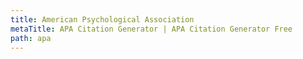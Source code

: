 ```yaml
---
title: American Psychological Association
metaTitle: APA Citation Generator | APA Citation Generator Free
path: apa
---
```

<?xml version="1.0" encoding="utf-8"?><style xmlns="http://purl.org/net/xbiblio/csl" class="in-text" version="1.0" demote-non-dropping-particle="never" page-range-format="expanded"><info><title>American Psychological Association 6th edition</title><title-short>APA</title-short><id>http://www.zotero.org/styles/apa</id><link href="http://www.zotero.org/styles/apa" rel="self"/><link href="http://owl.english.purdue.edu/owl/resource/560/01/" rel="documentation"/><author><name>Simon Kornblith</name><email>simon@simonster.com</email></author><contributor><name>Bruce D'Arcus</name></contributor><contributor><name>Curtis M. Humphrey</name></contributor><contributor><name>Richard Karnesky</name><email>karnesky+zotero@gmail.com</email><uri>http://arc.nucapt.northwestern.edu/Richard_Karnesky</uri></contributor><contributor><name>Sebastian Karcher</name></contributor><contributor><name> Brenton M. Wiernik</name><email>zotero@wiernik.org</email></contributor><category citation-format="author-date"/><category field="psychology"/><category field="generic-base"/><updated>2018-07-08T02:01:21+00:00</updated><rights license="http://creativecommons.org/licenses/by-sa/3.0/">This work is licensed under a Creative Commons Attribution-ShareAlike 3.0 License</rights></info><locale xml:lang="en"><terms><term name="editortranslator" form="short"><single>ed. &amp; trans.</single><multiple>eds. &amp; trans.</multiple></term><term name="translator" form="short">trans.</term></terms></locale><locale xml:lang="es"><terms><term name="from">de</term></terms></locale><macro name="container-contributors"><choose><if type="chapter paper-conference entry-dictionary entry-encyclopedia" match="any"><group delimiter=", "><names variable="container-author" delimiter=", "><name and="symbol" initialize-with=". " delimiter=", "/><label form="short" prefix=" (" text-case="title" suffix=")"/></names><names variable="editor translator" delimiter=", "><name and="symbol" initialize-with=". " delimiter=", "/><label form="short" prefix=" (" text-case="title" suffix=")"/></names></group></if></choose></macro><macro name="secondary-contributors"><choose><if type="article-journal chapter paper-conference entry-dictionary entry-encyclopedia" match="none"><group delimiter=", " prefix=" (" suffix=")"><names variable="container-author" delimiter=", "><name and="symbol" initialize-with=". " delimiter=", "/><label form="short" prefix=", " text-case="title"/></names><names variable="editor translator" delimiter=", "><name and="symbol" initialize-with=". " delimiter=", "/><label form="short" prefix=", " text-case="title"/></names></group></if></choose></macro><macro name="author"><names variable="author"><name name-as-sort-order="all" and="symbol" sort-separator=", " initialize-with=". " delimiter=", " delimiter-precedes-last="always"/><label form="short" prefix=" (" suffix=")" text-case="capitalize-first"/><substitute><names variable="editor"/><names variable="translator"/><choose><if type="report"><text variable="publisher"/><text macro="title"/></if><else><text macro="title"/></else></choose></substitute></names></macro><macro name="author-short"><choose><if type="patent" variable="number" match="all"><text macro="patent-number"/></if><else><names variable="author"><name form="short" and="symbol" delimiter=", " initialize-with=". "/><substitute><names variable="editor"/><names variable="translator"/><choose><if type="report"><text variable="publisher"/><text variable="title" form="short" font-style="italic"/></if><else-if type="legal_case"><text variable="title" font-style="italic"/></else-if><else-if type="book graphic  motion_picture song" match="any"><text variable="title" form="short" font-style="italic"/></else-if><else-if type="bill legislation" match="any"><text variable="title" form="short"/></else-if><else-if variable="reviewed-author"><choose><if variable="reviewed-title" match="none"><text variable="title" form="short" font-style="italic" prefix="Review of "/></if><else><text variable="title" form="short" quotes="true"/></else></choose></else-if><else><text variable="title" form="short" quotes="true"/></else></choose></substitute></names></else></choose></macro><macro name="patent-number"><group delimiter=" "><group delimiter=" "><text variable="genre"/><text term="issue" form="short" text-case="capitalize-first"/></group><text variable="number"/></group></macro><macro name="access"><choose><if type="thesis report" match="any"><choose><if variable="DOI" match="any"><text variable="DOI" prefix="https://doi.org/"/></if><else-if variable="URL" match="any"><group><text term="retrieved" text-case="capitalize-first" suffix=" "/><text term="from" suffix=" "/><text variable="URL"/></group></else-if><else-if variable="archive" match="any"><group><text term="retrieved" text-case="capitalize-first" suffix=" "/><text term="from" suffix=" "/><text variable="archive" suffix="."/><text variable="archive_location" prefix=" (" suffix=")"/></group></else-if></choose></if><else><choose><if variable="DOI"><text variable="DOI" prefix="https://doi.org/"/></if><else><choose><if type="post post-weblog webpage" match="any"><group delimiter=" "><text term="retrieved" text-case="capitalize-first" suffix=" "/><group><date variable="accessed" form="text" suffix=", "/></group><text term="from"/><text variable="URL"/></group></if><else><group><text term="retrieved" text-case="capitalize-first" suffix=" "/><text term="from" suffix=" "/><text variable="URL"/></group></else></choose></else></choose></else></choose></macro><macro name="title"><choose><if type="book dataset graphic manuscript motion_picture report song speech thesis" match="any"><choose><if variable="version" type="book" match="all"><text variable="title"/></if><else><text variable="title" font-style="italic"/></else></choose></if><else-if variable="reviewed-author"><choose><if variable="reviewed-title"><group delimiter=" "><text variable="title"/><group delimiter=", " prefix="[" suffix="]"><text variable="reviewed-title" font-style="italic" prefix="Review of "/><names variable="reviewed-author" delimiter=", "><label form="verb-short" suffix=" "/><name and="symbol" initialize-with=". " delimiter=", "/></names></group></group></if><else><group delimiter=", " prefix="[" suffix="]"><text variable="title" font-style="italic" prefix="Review of "/><names variable="reviewed-author" delimiter=", "><label form="verb-short" suffix=" "/><name and="symbol" initialize-with=". " delimiter=", "/></names></group></else></choose></else-if><else-if type="patent" variable="number" match="all"><text macro="patent-number" font-style="italic"/></else-if><else><text variable="title"/></else></choose></macro><macro name="title-plus-extra"><text macro="title"/><choose><if type="report thesis" match="any"><group prefix=" (" suffix=")" delimiter=", "><group delimiter=" "><choose><if variable="genre" match="any"><text variable="genre"/></if><else><text variable="collection-title"/></else></choose><text variable="number" prefix="No. "/></group><group delimiter=" "><text term="version" text-case="capitalize-first"/><text variable="version"/></group><text macro="edition"/></group></if><else-if type="post-weblog webpage" match="any"><text variable="genre" prefix=" [" suffix="]"/></else-if><else-if variable="version"><group delimiter=" " prefix=" (" suffix=")"><text term="version" text-case="capitalize-first"/><text variable="version"/></group></else-if></choose><text macro="format" prefix=" [" suffix="]"/></macro><macro name="format"><choose><if match="any" variable="medium"><text variable="medium" text-case="capitalize-first"/></if><else-if type="dataset" match="any"><choose><if variable="genre"><text variable="genre" text-case="capitalize-first"/></if><else><text value="Data set"/></else></choose></else-if></choose></macro><macro name="publisher"><choose><if type="report" match="any"><group delimiter=": "><text variable="publisher-place"/><text variable="publisher"/></group></if><else-if type="thesis" match="any"><group delimiter=", "><text variable="publisher"/><text variable="publisher-place"/></group></else-if><else-if type="patent"><group delimiter=": "><text variable="publisher-place"/><choose><if variable="publisher"><text variable="publisher"/></if><else><text variable="authority"/></else></choose></group></else-if><else-if type="post-weblog webpage" match="none"><group delimiter=", "><choose><if variable="event version" type="speech dataset motion_picture" match="none"><text variable="genre"/></if></choose><choose><if type="article-journal article-magazine article-newspaper" match="none"><group delimiter=": "><choose><if variable="publisher-place"><text variable="publisher-place"/></if><else><text variable="event-place"/></else></choose><text variable="publisher"/></group></if></choose></group></else-if></choose></macro><macro name="event"><choose><if variable="container-title" match="none"><choose><if variable="event"><choose><if variable="genre" match="none"><text term="presented at" text-case="capitalize-first" suffix=" "/><text variable="event"/></if><else><group delimiter=" "><text variable="genre" text-case="capitalize-first"/><text term="presented at"/><text variable="event"/></group></else></choose></if><else-if type="speech"><text variable="genre" text-case="capitalize-first"/></else-if></choose></if></choose></macro><macro name="issued"><choose><if type="bill legal_case legislation" match="any"/><else-if variable="issued"><group><date variable="issued"><date-part name="year"/></date><text variable="year-suffix"/><choose><if type="speech" match="any"><date variable="issued" delimiter=" "><date-part prefix=", " name="month"/></date></if><else-if type="article article-magazine article-newspaper broadcast interview pamphlet personal_communication post post-weblog treaty webpage" match="any"><date variable="issued"><date-part prefix=", " name="month"/><date-part prefix=" " name="day"/></date></else-if></choose></group></else-if><else-if variable="status"><group><text variable="status" text-case="lowercase"/><text variable="year-suffix" prefix="-"/></group></else-if><else><group><text term="no date" form="short"/><text variable="year-suffix" prefix="-"/></group></else></choose></macro><macro name="issued-sort"><choose><if type="article article-magazine article-newspaper broadcast interview pamphlet personal_communication post post-weblog speech treaty webpage" match="any"><date variable="issued"><date-part name="year"/><date-part name="month"/><date-part name="day"/></date></if><else><date variable="issued"><date-part name="year"/></date></else></choose></macro><macro name="issued-year"><choose><if variable="issued"><group delimiter="/"><choose><if is-uncertain-date="original-date"><group prefix="[" suffix="]" delimiter=" "><text term="circa" form="short"/><date variable="original-date"><date-part name="year"/></date></group></if><else><date variable="original-date"><date-part name="year"/></date></else></choose><choose><if is-uncertain-date="issued"><group prefix="[" suffix="]" delimiter=" "><text term="circa" form="short"/><group><date variable="issued"><date-part name="year"/></date><text variable="year-suffix"/></group></group></if><else><group><date variable="issued"><date-part name="year"/></date><text variable="year-suffix"/></group></else></choose></group></if><else-if variable="status"><text variable="status" text-case="lowercase"/><text variable="year-suffix" prefix="-"/></else-if><else><text term="no date" form="short"/><text variable="year-suffix" prefix="-"/></else></choose></macro><macro name="original-date"><choose><if type="bill legal_case legislation" match="any"/><else-if type="speech" match="any"><date variable="original-date" delimiter=" "><date-part name="month"/><date-part name="year"/></date></else-if><else-if type="article article-magazine article-newspaper broadcast interview pamphlet personal_communication post post-weblog treaty webpage" match="any"><date variable="original-date" form="text"/></else-if><else><date variable="original-date"><date-part name="year"/></date></else></choose></macro><macro name="original-published"><choose><if type="bill legal_case legislation" match="any"/><else-if type="broadcast interview motion_picture song"><text value="Original work recorded"/></else-if><else-if type="broadcast"><text value="Original work broadcast"/></else-if><else><text value="Original work published"/></else></choose></macro><macro name="edition"><choose><if is-numeric="edition"><group delimiter=" "><number variable="edition" form="ordinal"/><text term="edition" form="short"/></group></if><else><text variable="edition"/></else></choose></macro><macro name="locators"><choose><if type="article-journal article-magazine" match="any"><group prefix=", " delimiter=", "><group><text variable="volume" font-style="italic"/><text variable="issue" prefix="(" suffix=")"/></group><text variable="page"/></group><choose><if variable="issued"><choose><if variable="page issue" match="none"><text variable="status" text-case="capitalize-first" prefix=". "/></if></choose></if></choose></if><else-if type="article-newspaper"><group delimiter=" " prefix=", "><label variable="page" form="short"/><text variable="page"/></group></else-if><else-if type="book graphic motion_picture report song chapter paper-conference entry-encyclopedia entry-dictionary" match="any"><group prefix=" (" suffix=")" delimiter=", "><choose><if type="report" match="none"><text macro="edition"/></if></choose><choose><if variable="volume" match="any"><group><text term="volume" form="short" text-case="capitalize-first" suffix=" "/><number variable="volume" form="numeric"/></group></if><else><group><text term="volume" form="short" plural="true" text-case="capitalize-first" suffix=" "/><number variable="number-of-volumes" form="numeric" prefix="1&#8211;"/></group></else></choose><group><label variable="page" form="short" suffix=" "/><text variable="page"/></group></group></else-if><else-if type="legal_case"><group prefix=" (" suffix=")" delimiter=" "><text variable="authority"/><choose><if variable="container-title" match="any"><date variable="issued" form="numeric" date-parts="year"/></if><else><date variable="issued" form="text"/></else></choose></group></else-if><else-if type="bill legislation" match="any"><date variable="issued" prefix=" (" suffix=")"><date-part name="year"/></date></else-if></choose></macro><macro name="citation-locator"><group><choose><if locator="chapter"><label variable="locator" form="long" text-case="capitalize-first"/></if><else><label variable="locator" form="short"/></else></choose><text variable="locator" prefix=" "/></group></macro><macro name="container"><choose><if type="post-weblog webpage" match="none"><group><choose><if type="chapter paper-conference entry-encyclopedia" match="any"><text term="in" text-case="capitalize-first" suffix=" "/></if></choose><group delimiter=", "><text macro="container-contributors"/><text macro="secondary-contributors"/><text macro="container-title"/></group></group></if></choose></macro><macro name="container-title"><choose><if type="article article-journal article-magazine article-newspaper" match="any"><text variable="container-title" font-style="italic" text-case="title"/></if><else-if type="bill legal_case legislation" match="none"><text variable="container-title" font-style="italic"/></else-if></choose></macro><macro name="legal-cites"><choose><if type="legal_case" match="any"><group prefix=", " delimiter=" "><choose><if variable="container-title"><text variable="volume"/><text variable="container-title"/><group delimiter=" "><text term="section" form="symbol"/><text variable="section"/></group><text variable="page"/></if><else><text variable="number" prefix="No. "/></else></choose></group></if><else-if type="bill legislation" match="any"><group delimiter=", " prefix=", "><choose><if variable="number"><text variable="number" prefix="Pub. L. No. "/><group delimiter=" "><text term="section" form="symbol"/><text variable="section"/></group><group delimiter=" "><text variable="volume"/><text variable="container-title"/><text variable="page-first"/></group></if><else><group delimiter=" "><text variable="volume"/><text variable="container-title"/><text term="section" form="symbol"/><text variable="section"/></group></else></choose></group></else-if></choose></macro><citation et-al-min="6" et-al-use-first="1" et-al-subsequent-min="3" et-al-subsequent-use-first="1" disambiguate-add-year-suffix="true" disambiguate-add-names="true" disambiguate-add-givenname="true" collapse="year" givenname-disambiguation-rule="primary-name"><sort><key macro="author" names-min="8" names-use-first="6"/><key macro="issued-sort"/></sort><layout prefix="(" suffix=")" delimiter="; "><group delimiter=", "><text macro="author-short"/><text macro="issued-year"/><text macro="citation-locator"/></group></layout></citation><bibliography hanging-indent="true" et-al-min="8" et-al-use-first="6" et-al-use-last="true" entry-spacing="0" line-spacing="2"><sort><key macro="author"/><key macro="issued-sort" sort="ascending"/><key macro="title"/></sort><layout><group suffix="."><group delimiter=". "><text macro="author"/><choose><if is-uncertain-date="issued"><group prefix=" [" suffix="]" delimiter=" "><text term="circa" form="short"/><text macro="issued"/></group></if><else><text macro="issued" prefix=" (" suffix=")"/></else></choose><text macro="title-plus-extra"/><text macro="container"/></group><text macro="legal-cites"/><text macro="locators"/><group delimiter=", " prefix=". "><text macro="event"/><text macro="publisher"/></group></group><text macro="access" prefix=" "/><choose><if is-uncertain-date="original-date"><group prefix=" [" suffix="]" delimiter=" "><text macro="original-published"/><text term="circa" form="short"/><text macro="original-date"/></group></if><else-if variable="original-date"><group prefix=" (" suffix=")" delimiter=" "><text macro="original-published"/><text macro="original-date"/></group></else-if></choose></layout></bibliography></style>
